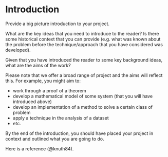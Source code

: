 # Introduction {#sec-intro}

Provide a big picture introduction to your project.

What are the key ideas that you need to introduce to the reader?
Is there some historical context that you can provide (e.g. what was known about the problem before the technique/approach that you have considered was developed).

Given that you have introduced the reader to some key background ideas, what are the aims of the work?

Please note that we offer a broad range of project and the aims will reflect this. For example, you might aim to:

 - work through a proof of a theorem
 - develop a mathematical model of some system (that you will have introduced above)
 - develop an implementation of a method to solve a certain class of problem
 - apply a technique in the analysis of a dataset
 -  etc.


By the end of the introduction, you should have placed your project in context and outlined what you are going to do.


Here is a reference (@knuth84).
